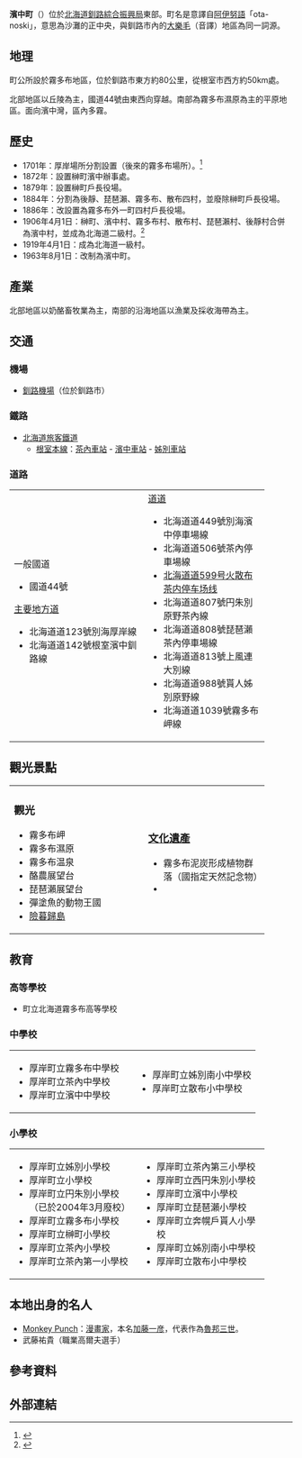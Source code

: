 {{日本町村
| 自治體名=濱中
| 町村=町
| 圖像=[[File:Kiritappu_peatland01.jpg|240px]]
| 圖像說明=[[琵琶瀨川|琵琶瀨川]]與[[霧多布溼地|霧多布溼地]]
| 郡 =厚岸郡
| 町村章=[[File:Symbol_of_Hamanaka,_Hokkaido.svg|100px]]
| 日文原名=浜中町
| 平假名=はまなかちょう
| 羅馬字拼音=Hamanaka-chō
| 都道府縣=北海道
| 支廳=釧路綜合振興局
| 編號=01663-2
| 面積=423.63
| 邊界未定=
| 人口=6,224
| 統計時間=2015年9月30日
| 自治體=[[厚岸町|厚岸町]]、[[根室市|根室市]]、[[別海町|別海町]]
| 樹=[[白樺|白樺]]
| 花=[[日光黃萓|日光黃萓]]
| 其他象徵物=町鳥
| 其他象徵=[[花魁鳥|花魁鳥]]
| 郵遞區號=088-1592
| 所在地=厚岸郡濱中町霧多布東4條1丁目35番地1
| 首長=[[長谷川德幸|長谷川德幸]]
| 電話號碼=153-62-2111
| 外部連結={{url|https://www.townhamanaka.jp/}}
| 經度=
| 緯度=
| 地圖=[[File:Hamanaka_in_Kushiro_Subprefecture.gif|250px]]
| 註記=人口：[http://www.pref.hokkaido.lg.jp/sk/tuk/900brr/index.htm 北海道官方網頁]
}}
'''濱中町'''（{{jpn|j=浜中町|hg=はまなかちょう|rm=Hamanaka chō|f=y}}）位於[[北海道|北海道]][[釧路綜合振興局|釧路綜合振興局]]東部。町名是意譯自[[阿伊努語|阿伊努語]]「ota-noski」，意思為沙灘的正中央，與釧路市內的[[大樂毛車站|大樂毛]]（音譯）地區為同一詞源。

==地理==
町公所設於霧多布地區，位於釧路市東方約80公里，從根室市西方約50km處。

北部地區以丘陵為主，國道44號由東西向穿越。南部為霧多布濕原為主的平原地區。面向濱中灣，區內多霧。

==歷史==
*1701年：厚岸場所分割設置{{lang|ja|キイタップ場所}}（後來的霧多布場所）。<ref>{{Cite web| publisher=濱中町公所| url=http://www.town-hamanaka.jp/gaiyo/enkaku.html| title=沿革| accessdate=2008年7月21日| language=ja}}{{dead link|date=2018年1月 |bot=InternetArchiveBot |fix-attempted=yes }}</ref>
*1872年：設置榊町濱中辦事處。
*1879年：設置榊町戶長役場。
*1884年：分割為後靜、琵琶瀨、霧多布、散布四村，並廢除榊町戶長役場。
*1886年：改設置為霧多布外一町四村戶長役場。
*1906年4月1日：榊町、濱中村、霧多布村、散布村、琵琶瀨村、後靜村合併為濱中村，並成為北海道二級村。<ref>{{Cite web|url=http://homepage1.nifty.com/ishato/tiri/sityoson/01hokkai/01_hokkai21.htm#kusiro |title=市町村的變遷 - 北海道［道東・道北］ |publisher=ISSIE |accessdate=2008年7月20日 |language=ja |deadurl=yes |archiveurl=https://web.archive.org/web/20091001194212/http://homepage1.nifty.com/ishato/tiri/sityoson/01hokkai/01_hokkai21.htm |archivedate=2009年10月1日 }}</ref>
*1919年4月1日：成為北海道一級村。
*1963年8月1日：改制為濱中町。

==產業==
北部地區以奶酪畜牧業為主，南部的沿海地區以漁業及採收海帶為主。

==交通==
===機場===
*[[釧路機場|釧路機場]]（位於釧路市）

===鐵路===
*[[北海道旅客鐵道|北海道旅客鐵道]]
**[[根室本線|根室本線]]：[[茶內車站|茶內車站]] - [[濱中車站|濱中車站]] - [[姊別車站|姊別車站]]

===道路===
{| width="90%"
|-----
| valign="top" width="50%" |
;一般國道
*國道44號
;[[主要地方道|主要地方道]]
*北海道道123號別海厚岸線
*北海道道142號根室濱中釧路線
| valign="top" |
;[[都道府縣道|道道]]
*北海道道449號別海濱中停車場線
*北海道道506號茶內停車場線
*[[北海道道599号火散布茶内停车场线|北海道道599号火散布茶内停车场线]]
*北海道道807號円朱別原野茶內線
*北海道道808號琵琶瀨茶內停車場線
*北海道道813號上風連大別線
*北海道道988號貰人姊別原野線
*北海道道1039號霧多布岬線
|}

==觀光景點==

{| width="90%"
|-----
| valign="top" width="50%" |
===觀光===
*霧多布岬
*霧多布濕原
*霧多布温泉
*酪農展望台
*琵琶瀨展望台
*彈塗魚的動物王國
*[[險暮歸島|險暮歸島]]
| valign="top" |
===[[文化遺產|文化遺產]]=== 
*霧多布泥炭形成植物群落（國指定天然記念物）
*
|}

==教育==
===高等學校===
*町立北海道霧多布高等學校

===中學校===

{| width="90%"
|-----
| valign="top" width="50%" |
*厚岸町立霧多布中學校
*厚岸町立茶內中學校
*厚岸町立濱中中學校
| valign="top" width="50%" |
*厚岸町立姊別南小中學校
*厚岸町立散布小中學校
|}

===小學校===

{| width="90%"
|-----
| valign="top" width="50%" |
*厚岸町立姊別小學校
*厚岸町立小學校
*厚岸町立円朱別小學校（已於2004年3月廢校）
*厚岸町立霧多布小學校
*厚岸町立榊町小學校
*厚岸町立茶內小學校
*厚岸町立茶內第一小學校
| valign="top" width="50%" |
*厚岸町立茶內第三小學校
*厚岸町立西円朱別小學校
*厚岸町立濱中小學校
*厚岸町立琵琶瀨小學校
*厚岸町立奔幌戶貰人小學校
*厚岸町立姊別南小中學校
*厚岸町立散布小中學校
|}

==本地出身的名人==
*[[Monkey_Punch|Monkey Punch]]：[[漫畫家|漫畫家]]，本名[[加藤一彦|加藤一彦]]，代表作為[[魯邦三世|魯邦三世]]。
*武藤祐貴（職業高爾夫選手）

== 參考資料 ==
{{reflist}}

==外部連結==
{{commonscat|Hamanaka, Hokkaido}}

{{釧路支廳}}
{{Authority control}}